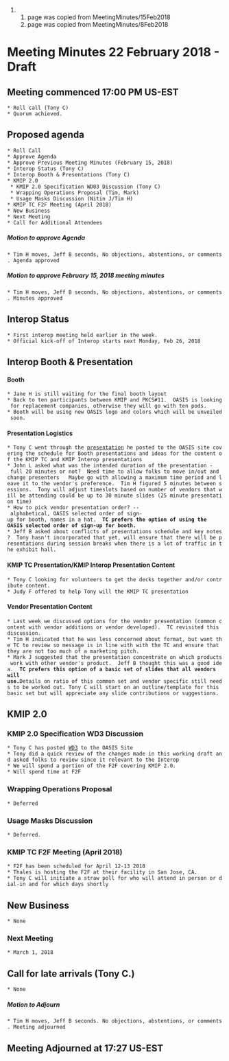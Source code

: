 ## page was copied from MeetingMinutes/15Feb2018
## page was copied from MeetingMinutes/8Feb2018
= Meeting Minutes 22 February 2018 - Draft =
== Meeting commenced 17:00 PM US-EST ==
 * Roll call (Tony C)
 * Quorum achieved.

== Proposed agenda ==
 * Roll Call
 * Approve Agenda
 * Approve Previous Meeting Minutes (February 15, 2018)
 * Interop Status (Tony C)
 * Interop Booth & Presentations (Tony C)
 * KMIP 2.0
  * KMIP 2.0 Specification WD03 Discussion (Tony C)
  * Wrapping Operations Proposal (Tim, Mark)
  * Usage Masks Discussion (Nitin J/Tim H)
 * KMIP TC F2F Meeting (April 2018)
 * New Business
 * Next Meeting
 * Call for Additional Attendees

===== Motion to approve Agenda =====
 * Tim H moves, Jeff B seconds, No objections, abstentions, or comments. Agenda approved

===== Motion to approve February 15, 2018 meeting minutes =====
 * Tim H moves, Jeff B seconds, No objections, abstentions, or comments. Minutes approved

== Interop Status ==
 * First interop meeting held earlier in the week.
 * Official kick-off of Interop starts next Monday, Feb 26, 2018

== Interop Booth & Presentation ==
==== Booth ====
 * Jane H is still waiting for the final booth layout
 * Back to ten participants between KMIP and PKCS#11.  OASIS is looking for replacement companies, otherwise they will go with ten pods.
 * Booth will be using new OASIS logo and colors which will be unveiled soon.

==== Presentation Logistics ====
 * Tony C went through the [[https://www.oasis-open.org/apps/org/workgroup/kmip/document.php?document_id=62572|presentation]] he posted to the OASIS site covering the schedule for Booth presentations and ideas for the content of the KMIP TC and KMIP Interop presentations
 * John L asked what was the intended duration of the presentation - full 20 minutes or not?  Need time to allow folks to move in/out and change presenters   Maybe go with allowing a maximum time period and leave it to the vendor's preference.  Tim H figured 5 minutes between sessions.  Tony will adjust timeslots based on number of vendors that will be attending could be up to 30 minute slides (25 minute presentation time)
 * How to pick vendor presentation order? -- alphabetical, OASIS selected order of sign-up for booth, names in a hat.  '''TC prefers the option of using the OASIS selected order of sign-up for booth.'''
 * Jeff B asked about conflicts of presentations schedule and key notes?  Tony hasn't incorporated that yet, will ensure that there will be presentations during session breaks when there is a lot of traffic in the exhibit hall.

==== KMIP TC Presentation/KMIP Interop Presentation Content ====
 * Tony C looking for volunteers to get the decks together and/or contribute content.
 * Judy F offered to help Tony will the KMIP TC presentation

==== Vendor Presentation Content ====
 * Last week we discussed options for the vendor presentation (common content with vendor additions or vendor developed).  TC revisited this discussion.
 * Tim H indicated that he was less concerned about format, but want the TC to review so message is in line with with the TC and ensure that they are not too much of a marketing pitch.
 * Mark J suggested that the presentation concentrate on which products work with other vendor's product.  Jeff B thought this was a good idea.  '''TC prefers this option of a basic set of slides that all vendors will use.  '''Details on ratio of this common set and vendor specific still needs to be worked out.''' ''' Tony C will start on an outline/template for this basic set but will appreciate any slide contributions or suggestions.



== KMIP 2.0 ==
=== KMIP 2.0 Specification WD3 Discussion ===
 * Tony C has posted [[https://www.oasis-open.org/apps/org/workgroup/kmip/document.php?document_id=62527|WD3]] to the OASIS Site
 * Tony did a quick review of the changes made in this working draft and asked folks to review since it relevant to the Interop
 * We will spend a portion of the F2F covering KMIP 2.0.
 * Will spend time at F2F

=== Wrapping Operations Proposal ===
 * Deferred

=== Usage Masks Discussion ===
 * Deferred.

=== KMIP TC F2F Meeting (April 2018) ===
 * F2F has been scheduled for April 12-13 2018
 * Thales is hosting the F2F at their facility in San Jose, CA.
 * Tony C will initiate a straw poll for who will attend in person or dial-in and for which days shortly

== New Business ==
 * None

=== Next Meeting ===
 * March 1, 2018

== Call for late arrivals (Tony C.) ==
 * None

===== Motion to Adjourn =====
 * Tim H moves, Jeff B seconds. No objections, abstentions, or comments. Meeting adjourned

== Meeting Adjourned at 17:27 US-EST ==
